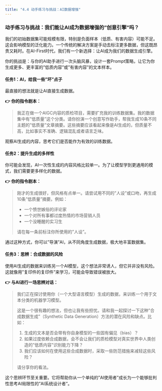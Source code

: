 ```yaml
---
title: "4.4 动手练习与挑战：AI数据增强"
---
```


### 动手练习与挑战：我们能让AI成为数据增强的"创意引擎"吗？

::: {.callout-warning title="动手练习与挑战"}

我们的初始数据集可能规模有限，特别是负面样本（低质、有害内容）可能不足。这会影响模型的泛化能力。一个传统的解决方案是手动去标注更多数据，但这既昂贵又耗时。在AI-First时代，我们有一个新选择：让AI成为我们的数据生成引擎。

你的挑战是：与你的AI助手进行一次头脑风暴，设计一套Prompt策略，让它为你生成更多、更丰富的"低质内容"或"有害内容"的文本样本。

#### 任务1：AI，给我一些"坏"点子

最直接的想法就是让AI直接生成数据。

**👉 你的指令剧本：**

> 我正在做一个AIGC内容的质检项目，需要扩充我的训练数据集。我的数据集中有"低质量"这个分类。请你扮演一个创意写作助手，帮我生成10条不同主题的"低质量"文章摘要。这些摘要应该看起来像是AI生成的，但质量不高，比如事实不准确、逻辑混乱或者语言乏味。

观察AI生成的内容，思考它们是否能作为有效的训练数据。

#### 任务2：提升生成的多样性

你可能会发现，AI一次性生成的内容风格比较单一。为了让模型学到更通用的模式，我们需要更多样化的数据。

**👉 你的指令剧本：**

> 刚才的生成很好，但风格有点单一。请尝试用不同的"人设"或口吻，再生成10条"低质量"摘要。例如：
> 
> *   一个愤世嫉俗的评论家
> *   一个对所有事都过度热情的市场营销人员
> *   一个没睡醒的实习生
> 
> 请在每一条前标注你所使用的"人设"。

通过这种方式，你可以"导演"AI，从不同角度生成数据，极大地丰富数据集。

#### 任务3：思辨：合成数据的风险

使用AI生成的数据来训练另一个AI模型，这个想法非常诱人，但它并非没有风险。这就像用"复印件的复印件"来学习，可能会导致错误被放大。

**👉 与AI进行一场思辨对话：**

> 我们正在探讨使用你（一个大型语言模型）生成的数据，来训练一个用于文本分类的机器学习模型。
> 
> 这是一个很有趣的想法，但也让我有些担忧。请和我一起探讨一下这种"合成数据生成"（Synthetic Data Generation）方法的潜在风险和缺点。比如：
> 
> 1.  生成的文本是否会带有你自身模型的一些固有偏见（bias）？
> 2.  如果过度依赖合成数据，会不会让我们的质检模型对真实世界中人类创造的"低质内容"识别能力下降？
> 3.  我们应该如何在使用这些合成数据时，采取一些防范措施来减轻这些风险？
> 
> 请分享你的看法。

这个思辨环节至关重要。它将帮助你从一个单纯的"AI使用者"成长为一个能够批判性思考AI局限性的"AI系统设计者"。

::: 